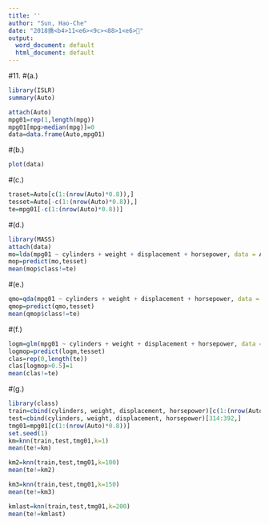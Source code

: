 ---
title: ''
author: "Sun, Hao-Che"
date: "2018撟<b4>11<e6><9c><88>1<e6>"
output:
  word_document: default
  html_document: default
---
#11.
#(a.)
```{r}
library(ISLR)
summary(Auto)
```
```{r}
attach(Auto)
mpg01=rep(1,length(mpg))
mpg01[mpg>median(mpg)]=0
data=data.frame(Auto,mpg01)
```
#(b.)
```{r}
plot(data)
```
#(c.)
```{r}
traset=Auto[c(1:(nrow(Auto)*0.8)),]
tesset=Auto[-c(1:(nrow(Auto)*0.8)),]
te=mpg01[-c(1:(nrow(Auto)*0.8))]
```
#(d.)
```{r}
library(MASS)
attach(data)
mo=lda(mpg01 ~ cylinders + weight + displacement + horsepower, data = Auto)
mop=predict(mo,tesset)
mean(mop$class!=te)
```
#(e.)
```{r}
qmo=qda(mpg01 ~ cylinders + weight + displacement + horsepower, data = Auto)
qmop=predict(qmo,tesset)
mean(qmop$class!=te)
```
#(f.)
```{r}
logm=glm(mpg01 ~ cylinders + weight + displacement + horsepower, data = Auto)
logmop=predict(logm,tesset)
clas=rep(0,length(te))
clas[logmop>0.5]=1
mean(clas!=te)
```
#(g.)
```{r}
library(class)
train=cbind(cylinders, weight, displacement, horsepower)[c(1:(nrow(Auto)*0.8)),]
test=cbind(cylinders, weight, displacement, horsepower)[314:392,]
tmg01=mpg01[c(1:(nrow(Auto)*0.8))]
set.seed(1)
km=knn(train,test,tmg01,k=1)
mean(te!=km)
```
```{r}
km2=knn(train,test,tmg01,k=100)
mean(te!=km2)
```
```{r}
km3=knn(train,test,tmg01,k=150)
mean(te!=km3)
```
```{r}
kmlast=knn(train,test,tmg01,k=200)
mean(te!=kmlast)
```